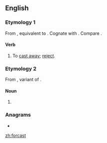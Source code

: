 ==English==

===Etymology 1===
From {{etyl|enm|en}} {{m|enm|forcasten||to cast away, reject}}, equivalent to {{prefix|for|cast|lang=en}}. Cognate with {{cog|sv|förkasta||to reject}}. Compare {{l|en|forcasten}}.

====Verb====
{{en-verb|forcasts|forcasting|forcast|past2=forcasted}}

# {{lb|en|transitive|obsolete}} To [[cast away]]; [[reject]].

===Etymology 2===
From {{etyl|enm|en}} {{m|enm|forcast}}, variant of {{m|enm|forecast}}.

====Noun====
{{head|en|noun}}

# {{misspelling of|forecast|lang=en}}

===Anagrams===
* {{l|en|factors}}

[[zh:forcast]]